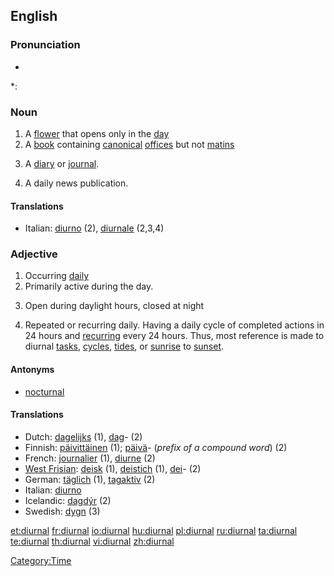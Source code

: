 ==English==

===Pronunciation===
* {{audio|en-us-diurnal.ogg|Audio (US)}}

*: {{rhymes|ɜː(r)nəl}}

===Noun===
{{en-noun}}

# A [[flower]] that opens only in the [[day]]
# A [[book]] containing [[canonical]] [[office]]s but not [[matins]]
# {{dated}} A [[diary]] or [[journal]].
# {{dated}} A daily news publication.

====Translations====
* Italian: [[diurno]] (2), [[diurnale]] (2,3,4)

===Adjective===
{{en-adj|-}}

# Occurring [[daily]]
# Primarily active during the day.
# {{botany}} Open during daylight hours, closed at night
# Repeated or recurring daily. Having a daily cycle of completed actions in 24 hours and [[recurring]] every 24 hours. Thus, most reference is made to diurnal [[tasks]], [[cycles]], [[tides]], or [[sunrise]] to [[sunset]].
{{seeCites}}

====Antonyms====
* [[nocturnal]]

====Translations====
* Dutch: [[dagelijks]] (1), [[dag]]- (2)
* Finnish: [[päivittäinen]] (1); [[päivä]]- (''prefix of a compound word'') (2)
* French: [[journalier]] (1), [[diurne]] (2)
* [[West Frisian]]: [[deisk]] (1), [[deistich]] (1), [[dei]]- (2)
* German: [[täglich]] (1), [[tagaktiv]] (2)
* Italian: [[diurno]]
* Icelandic: [[dagdýr]] (2)
* Swedish: [[dygn]] (3)

[[Category:Time]]

[[et:diurnal]]
[[fr:diurnal]]
[[io:diurnal]]
[[hu:diurnal]]
[[pl:diurnal]]
[[ru:diurnal]]
[[ta:diurnal]]
[[te:diurnal]]
[[th:diurnal]]
[[vi:diurnal]]
[[zh:diurnal]]